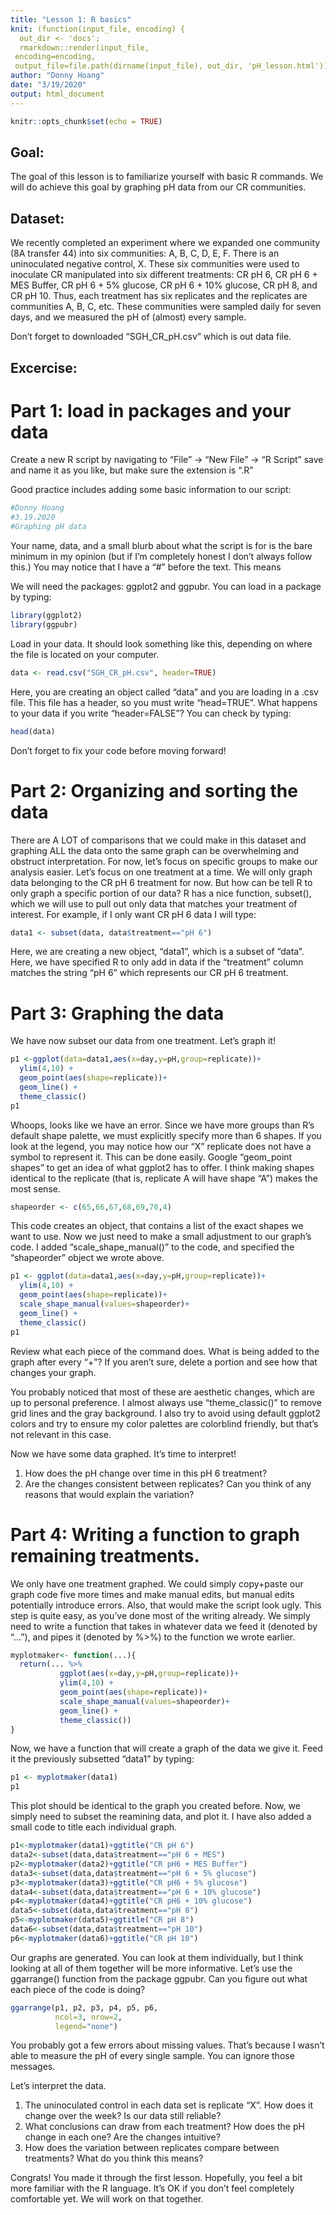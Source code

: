 ```yaml
---
title: "Lesson 1: R basics"
knit: (function(input_file, encoding) {
  out_dir <- 'docs';
  rmarkdown::render(input_file,
 encoding=encoding,
 output_file=file.path(dirname(input_file), out_dir, 'pH_lesson.html'))})
author: "Donny Hoang"
date: "3/19/2020"
output: html_document
---
```


```r
knitr::opts_chunk$set(echo = TRUE)
```
## Goal:
The goal of this lesson is to familiarize yourself with basic R commands. We will do achieve this goal by graphing pH data from our CR communities.


## Dataset:
We recently completed an experiment where we expanded one community (8A transfer 44) into six communities: A, B, C, D, E, F. There is an uninoculated negative control, X. These six communities were used to inoculate CR manipulated into six different treatments: CR pH 6, CR pH 6 + MES Buffer, CR pH 6 + 5% glucose, CR pH 6 + 10% glucose, CR pH 8, and CR pH 10. Thus, each treatment has six replicates and the replicates are communities A, B, C, etc. These communities were sampled daily for seven days, and we measured the pH of (almost) every sample.

Don't forget to downloaded “SGH_CR_pH.csv” which is out data file.

## Excercise:

# Part 1: load in packages and your data
Create a new R script by navigating to “File” -> “New File” -> “R Script” save and name it as you like, but make sure the extension is “.R”

Good practice includes adding some basic information to our script:

```r
#Donny Hoang
#3.19.2020
#Graphing pH data
```

Your name, data, and a small blurb about what the script is for is the bare minimum in my opinion (but if I'm completely honest I don't always follow this.) You may notice that I have a "#" before the text. This means 

We will need the packages: ggplot2 and ggpubr. You can load in a package by typing:

```r
library(ggplot2)
library(ggpubr)
```

Load in your data. It should look something like this, depending on where the file is located on your computer.

```r
data <- read.csv("SGH_CR_pH.csv", header=TRUE)
```

Here, you are creating an object called "data" and you are loading in a .csv file. This file has a header, so you must write "head=TRUE". What happens to your data if you write "header=FALSE"? You can check by typing:

```r
head(data)
```

Don't forget to fix your code before moving forward!


# Part 2: Organizing and sorting the data

There are A LOT of comparisons that we could make in this dataset and graphing ALL the data onto the same graph can be overwhelming and obstruct interpretation. For now, let’s focus on specific groups to make our analysis easier. Let’s focus on one treatment at a time. We will only graph data belonging to the CR pH 6 treatment for now. But how can be tell R to only graph a specific portion of our data?
R has a nice function, subset(), which we will use to pull out only data that matches your treatment of interest. For example, if I only want CR pH 6 data I will type:

```r
data1 <- subset(data, data$treatment=="pH 6")
```

Here, we are creating a new object, "data1", which is a subset of "data". Here, we have specified R to only add in data if the "treatment" column matches the string "pH 6" which represents our CR pH 6 treatment.

# Part 3: Graphing the data
We have now subset our data from one treatment. Let’s graph it!


```r
p1 <-ggplot(data=data1,aes(x=day,y=pH,group=replicate))+
  ylim(4,10) +
  geom_point(aes(shape=replicate))+
  geom_line() +
  theme_classic()
p1
```

Whoops, looks like we have an error. Since we have more groups than R’s default shape palette, we must explicitly specify more than 6 shapes. If you look at the legend, you may notice how our "X" replicate does not have a symbol to represent it. This can be done easily. Google “geom_point shapes” to get an idea of what ggplot2 has to offer. I think making shapes identical to the replicate (that is, replicate A will have shape “A”) makes the most sense.

```r
shapeorder <- c(65,66,67,68,69,70,4)
```

This code creates an object, that contains a list of the exact shapes we want to use. Now we just need to make a small adjustment to our graph’s code. I added "scale_shape_manual()" to the code, and specified the "shapeorder" object we wrote above.

```r
p1 <- ggplot(data=data1,aes(x=day,y=pH,group=replicate))+
  ylim(4,10) +
  geom_point(aes(shape=replicate))+
  scale_shape_manual(values=shapeorder)+
  geom_line() +
  theme_classic()
p1
```

Review what each piece of the command does. What is being added to the graph after every “+”? If you aren’t sure, delete a portion and see how that changes your graph.

You probably noticed that most of these are aesthetic changes, which are up to personal preference. I almost always use “theme_classic()” to remove grid lines and the gray background. I also try to avoid using default ggplot2 colors and try to ensure my color palettes are colorblind friendly, but that’s not relevant in this case.

Now we have some data graphed. It’s time to interpret!

1)	How does the pH change over time in this pH 6 treatment?
2)	Are the changes consistent between replicates? Can you think of any reasons that would explain the variation?

# Part 4: Writing a function to graph remaining treatments.

We only have one treatment graphed. We could simply copy+paste our graph code five more times and make manual edits, but manual edits potentially introduce errors. Also, that would make the script look ugly. This step is quite easy, as you’ve done most of the writing already. We simply need to write a function that takes in whatever data we feed it (denoted by "..."), and pipes it (denoted by %>%) to the function we wrote earlier. 
```r
myplotmaker<- function(...){
  return(... %>%
           ggplot(aes(x=day,y=pH,group=replicate))+
           ylim(4,10) +
           geom_point(aes(shape=replicate))+
           scale_shape_manual(values=shapeorder)+
           geom_line() +
           theme_classic())
}
```


Now, we have a function that will create a graph of the data we give it. Feed it the previously subsetted “data1” by typing:

```r
p1 <- myplotmaker(data1)
p1
```

This plot should be identical to the graph you created before. Now, we simply need to subset the reamining data, and plot it. I have also added a small code to title each individual graph. 

```r
p1<-myplotmaker(data1)+ggtitle("CR pH 6")
data2<-subset(data,data$treatment=="pH 6 + MES")
p2<-myplotmaker(data2)+ggtitle("CR pH6 + MES Buffer")
data3<-subset(data,data$treatment=="pH 6 + 5% glucose")
p3<-myplotmaker(data3)+ggtitle("CR pH6 + 5% glucose")
data4<-subset(data,data$treatment=="pH 6 + 10% glucose")
p4<-myplotmaker(data4)+ggtitle("CR pH6 + 10% glucose")
data5<-subset(data,data$treatment=="pH 8")
p5<-myplotmaker(data5)+ggtitle("CR pH 8")
data6<-subset(data,data$treatment=="pH 10")
p6<-myplotmaker(data6)+ggtitle("CR pH 10")
```

Our graphs are generated. You can look at them individually, but I think looking at all of them together will be more informative. Let's use the ggarrange() function from the package ggpubr. Can you figure out what each piece of the code is doing?

```r
ggarrange(p1, p2, p3, p4, p5, p6,
          ncol=3, nrow=2,
          legend="none")
```

You probably got a few errors about missing values. That's because I wasn't able to measure the pH of every single sample. You can ignore those messages.

Let’s interpret the data.

1)	The uninoculated control in each data set is replicate “X”. How does it change over the week? Is our data still reliable?
2)	What conclusions can draw from each treatment? How does the pH change in each one? Are the changes intuitive?
3)	How does the variation between replicates compare between treatments? What do you think this means?


Congrats! You made it through the first lesson. Hopefully, you feel a bit more familiar with the R language. It's OK if you don't feel completely comfortable yet. We will work on that together.